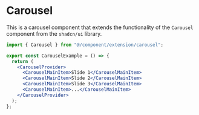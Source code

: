 # Carousel

This is a carousel component that extends the functionality of the `Carousel` component from the `shadcn/ui` library.

```jsx copy
import { Carousel } from "@/component/extension/carousel";

export const CarouselExample = () => {
  return (
    <CarouselProvider>
      <CarouselMainItem>Slide 1</CarouselMainItem>
      <CarouselMainItem>Slide 2</CarouselMainItem>
      <CarouselMainItem>Slide 3</CarouselMainItem>
      <CarouselMainItem>...</CarouselMainItem>
    </CarouselProvider>
  );
};
```
